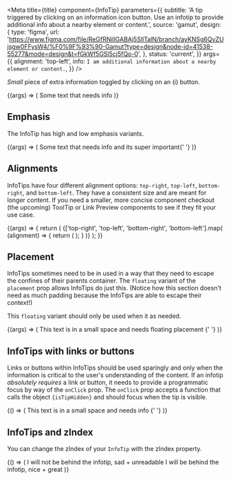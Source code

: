 

<Meta
  title={title}
  component={InfoTip}
  parameters={{
    subtitle:
      'A tip triggered by clicking on an information icon button. Use an infotip to provide additional info about a nearby element or content.',
    source: 'gamut',
    design: {
      type: 'figma',
      url:
        'https://www.figma.com/file/ReGfRNillGABAj5SlITalN/branch/ayKNSg6QvZUjsgw0FFysW4/%F0%9F%93%90-Gamut?type=design&node-id=41538-55277&mode=design&t=fGkWf5GSl5cj5fQo-0',
    },
    status: 'current',
  }}
  args={{
    alignment: 'top-left',
    info: `I am additional information about a nearby element or content.`,
  }}
/>

_Small_ piece of extra information toggled by clicking on an (i) button.

<Canvas>
  <Story name="InfoTip">
    {(args) => (
      <FlexBox center py={64} m={24}>
        <Text mr={4}>Some text that needs info</Text> <InfoTip {...args} />
      </FlexBox>
    )}
  </Story>
</Canvas>

<PropsTable story="InfoTip" />

## Emphasis

The InfoTip has high and low emphasis variants.

<Canvas>
  <Story name="Emphasis">
    {(args) => (
      <FlexBox center py={64} m={24}>
        <Text mr={4}>Some text that needs info and its super important</Text>{' '}
        <InfoTip emphasis="high" {...args} />
      </FlexBox>
    )}
  </Story>
</Canvas>

## Alignments

InfoTips have four different alignment options: `top-right`, `top-left`, `bottom-right`, and `bottom-left`. They have a consistent size and are meant for longer content. If you need a smaller, more concise component checkout (the upcoming) ToolTip or Link Preview components to see if they fit your use case.

<Canvas>
  <Story name="Alignments">
    {(args) => {
      return (
        <GridBox gap={24} py={64} ml={8} gridTemplateColumns="1fr 1fr">
          {['top-right', 'top-left', 'bottom-right', 'bottom-left'].map(
            (alignment) => {
              return (
                <Box key={alignment}>
                  <InfoTip {...args} alignment={alignment} />
                </Box>
              );
            }
          )}
        </GridBox>
      );
    }}
  </Story>
</Canvas>

## Placement

InfoTips sometimes need to be in used in a way that they need to escape the confines of their parents container. The `floating` variant of the `placement` prop allows InfoTips do just this. (Notice how this section doesn't need as much padding because the InfoTips are able to escape their context!)

This `floating` variant should only be used when it as needed.

<Canvas>
  <Story name="Floating">
    {(args) => (
      <FlexBox center>
        <Text mr={4}>
          This text is in a small space and needs floating placement
        </Text>{' '}
        <InfoTip placement="floating" {...args} />
      </FlexBox>
    )}
  </Story>
</Canvas>

## InfoTips with links or buttons

Links or buttons within InfoTips should be used sparingly and only when the information is critical to the user's understanding of the content. If an infotip _absolutely requires_ a link or button, it needs to provide a programmatic focus by way of the `onClick` prop. The `onClick` prop accepts a function that calls the object `{isTipHidden}` and should focus when the tip is visible.

<Canvas>
  <Story name="Programmatic Focus">
    {() => (
      <FlexBox center py={64}>
        <Text mr={4}>This text is in a small space and needs info </Text>{' '}
        <InfoTipLinkExample />
      </FlexBox>
    )}
  </Story>
</Canvas>

## InfoTips and zIndex

You can change the zIndex of your `InfoTip` with the zIndex property.

<Canvas>
  <Story name="z-index">
    {() => (
      <FlexBox center flexDirection="column" py={64} m={24}>
        <Box bg="paleBlue" zIndex={3}>
          I will not be behind the infotip, sad + unreadable
        </Box>
        <InfoTip info="I am inline, cool" />
        <Box bg="paleBlue" zIndex={3}>
          I will be behind the infotip, nice + great
        </Box>
        <InfoTip info="I am inline, cool" zIndex={5} />
      </FlexBox>
    )}
  </Story>
</Canvas>
